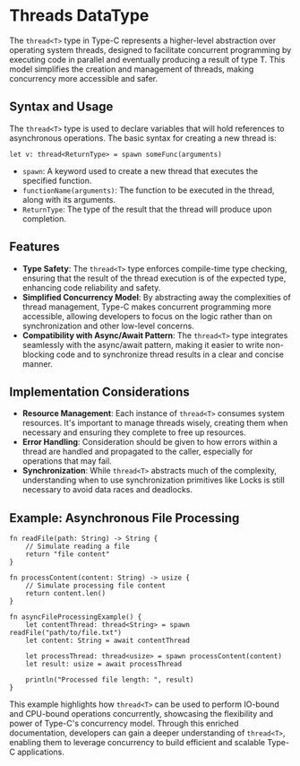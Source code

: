 Threads DataType
===
The `thread<T>` type in Type-C represents a higher-level abstraction over operating system threads, designed to facilitate concurrent programming by executing code in parallel and eventually producing a result of type T. This model simplifies the creation and management of threads, making concurrency more accessible and safer.

## Syntax and Usage
The `thread<T>` type is used to declare variables that will hold references to asynchronous operations. The basic syntax for creating a new thread is:
```tc
let v: thread<ReturnType> = spawn someFunc(arguments)
```

- `spawn`: A keyword used to create a new thread that executes the specified function.
- `functionName(arguments)`: The function to be executed in the thread, along with its arguments.
- `ReturnType`: The type of the result that the thread will produce upon completion.

## Features
- **Type Safety**: The `thread<T>` type enforces compile-time type checking, ensuring that the result of the thread execution is of the expected type, enhancing code reliability and safety.
- **Simplified Concurrency Model**: By abstracting away the complexities of thread management, Type-C makes concurrent programming more accessible, allowing developers to focus on the logic rather than on synchronization and other low-level concerns.
- **Compatibility with Async/Await Pattern**: The `thread<T>` type integrates seamlessly with the async/await pattern, making it easier to write non-blocking code and to synchronize thread results in a clear and concise manner.

## Implementation Considerations
- **Resource Management**: Each instance of `thread<T>` consumes system resources. It's important to manage threads wisely, creating them when necessary and ensuring they complete to free up resources.
- **Error Handling**: Consideration should be given to how errors within a thread are handled and propagated to the caller, especially for operations that may fail.
- **Synchronization**: While `thread<T>` abstracts much of the complexity, understanding when to use synchronization primitives like Locks is still necessary to avoid data races and deadlocks.

## Example: Asynchronous File Processing

```tc
fn readFile(path: String) -> String {
    // Simulate reading a file
    return "file content"
}

fn processContent(content: String) -> usize {
    // Simulate processing file content
    return content.len()
}

fn asyncFileProcessingExample() {
    let contentThread: thread<String> = spawn readFile("path/to/file.txt")
    let content: String = await contentThread

    let processThread: thread<usize> = spawn processContent(content)
    let result: usize = await processThread

    println("Processed file length: ", result)
}
```

This example highlights how `thread<T>` can be used to perform IO-bound and CPU-bound operations concurrently, showcasing the flexibility and power of Type-C's concurrency model. Through this enriched documentation, developers can gain a deeper understanding of `thread<T>`, enabling them to leverage concurrency to build efficient and scalable Type-C applications.
